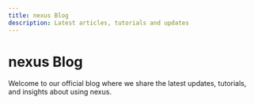 ```yaml
---
title: nexus Blog
description: Latest articles, tutorials and updates
---
```


# nexus Blog

Welcome to our official blog where we share the latest updates, tutorials, and insights about using nexus.
